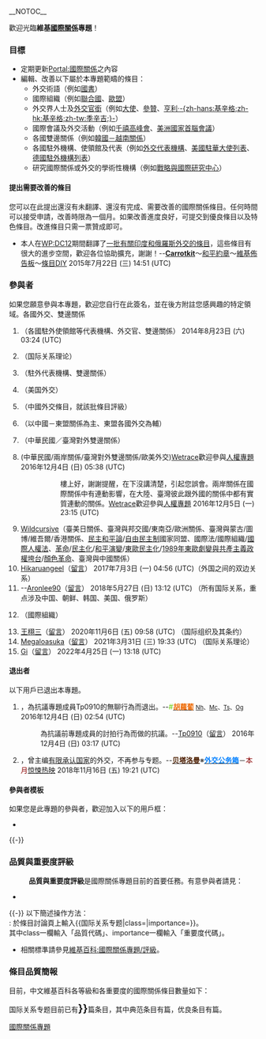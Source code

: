 {{维基专题状态
|1=semi-active
}}
__NOTOC__ 
{{Shortcut|WP:INTR}}
{{Portal|國際關係}}

歡迎光臨'''維基[[國際關係|國際關係]]專題'''！

=== 目標 ===
* 定期更新[[Portal:國際關係|Portal:國際關係]]之內容
* 編輯、改善以下屬於本專題範疇的條目：
**外交術語（例如[[國書|國書]]）
**國際組織（例如[[聯合國|聯合國]]、[[歐盟|歐盟]]）
**外交界人士及[[外交官銜|外交官銜]]（例如[[大使|大使]]、[[參贊|參贊]]、[[季辛吉|亨利·-{zh-hans:基辛格;zh-hk:基辛格;zh-tw:季辛吉;}-]]）
**國際會議及外交活動（例如[[千禧高峰會|千禧高峰會]]、[[美洲國家首腦會議|美洲國家首腦會議]]）
**各國雙邊關係（例如[[韓國－越南關係|韓國－越南關係]]）
**各國駐外機構、使領館及代表（例如[[外交代表機構|外交代表機構]]、[[美國駐華大使列表|美國駐華大使列表]]、[[德國駐外機構列表|德國駐外機構列表]]）
**研究國際關係或外交的學術性機構（例如[[戰略與國際研究中心|戰略與國際研究中心]]）

====提出需要改善的條目====
您可以在此提出還沒有未翻譯、還沒有完成、需要改善的國際關係條目。任何時間可以接受申請，改善時限為一個月。如果改善進度良好，可提交到優良條目以及特色條目。改進條目只需一票贊成即可。
* 本人在[[WP:DC12|WP:DC12]]期間翻譯了[[Wikipedia:動員令/第十二次動員令/個人貢獻/Carrotkit|一批有關印度和俄羅斯外交的條目]]，這些條目有很大的進步空間，歡迎各位協助擴充，謝謝！--[[User_Talk:Carrotkit|'''Carrotkit''']]～[[用戶:Carrotkit/維基和平約章|和平約章]]～[[User:Carrotkit/所有佈告板‎|維基佈告板‎]]～[[User:Carrotkit/原創條目/DIY|條目DIY]] 2015年7月22日 (三) 14:51 (UTC)

=== 參與者 ===
如果您願意參與本專題，歡迎您自行在此簽名，並在後方附註您感興趣的特定領域。各國外交、雙邊關係
# {{User|Howard61313}}（各國駐外使領館等代表機構、外交官、雙邊關係） 2014年8月23日 (六) 03:24 (UTC)
# {{User|ds950524}}（国际关系理论）
# {{User|billytanghh}}（駐外代表機構、雙邊關係）
# {{User|百战天虫}} （美国外交）
# {{User|Owennson}}（中國外交條目，就該批條目評級）
# {{User|春卷柯南}}（以中國－東盟關係為主、東盟各國外交為輔）
# {{User|Tp0910}} （中華民國／臺灣對外雙邊關係）
# {{User|Wetrace}} (中華民國/兩岸關係/臺灣對外雙邊關係/歐美外交)[[User:Wetrace|Wetrace]]歡迎參與[[WP:人權專題|人權專題]] 2016年12月4日 (日) 05:38 (UTC)
#::樓上好，謝謝提醒，在下沒講清楚，引起您誤會。兩岸關係在國際關係中有連動影響，在大陸、臺灣彼此跟外國的關係中都有實質連動的關係。[[User:Wetrace|Wetrace]]歡迎參與[[WP:人權專題|人權專題]] 2016年12月5日 (一) 23:15 (UTC)
# [[User:Wildcursive|Wildcursive]]（臺美日關係、臺灣與邦交國/東南亞/歐洲關係、臺灣與蒙古/圖博/維吾爾/香港關係、[[民主和平論|民主和平論]]/[[自由民主制|自由民主制]]國家同盟、國際法/國際組織/[[國際人權法|國際人權法]]、[[革命|革命]]/[[民主化|民主化]]/[[和平演變|和平演變]]/[[東歐民主化|東歐民主化]]/[[Template:1989年東歐劇變與共產主義政權的垮台|1989年東歐劇變與共產主義政權垮台]]/[[顏色革命|顏色革命]]、臺灣與中國關係）
# [[User:Hikaruangeel|Hikaruangeel]]（[[User_talk:Hikaruangeel|留言]]） 2017年7月3日 (一) 04:56 (UTC)（外国之间的双边关系）
#--[[User:Aronlee90|Aronlee90]]（[[User_talk:Aronlee90|留言]]） 2018年5月27日 (日) 13:12 (UTC) （所有国际关系，重点涉及中国、朝鲜、韩国、美国、俄罗斯）
#{{User|人人生來平等}}（國際組織）
# [[User:王栩三|王栩三]]（[[User_talk:王栩三|留言]]） 2020年11月6日 (五) 09:58 (UTC) （国际组织及其条约）
# [[User:Megaloasuka|Megaloasuka]]（[[User_talk:Megaloasuka|留言]]） 2021年3月31日 (三) 19:33 (UTC) （国际关系理论）
# [[User:Ginkos520isthebest|Gi]]（[[User_talk:Ginkos520isthebest|留言]]） 2022年4月25日 (一) 13:18 (UTC)

==== 退出者 ====
以下用戶已退出本專題。
# {{User|Carrotkit}}，為抗議專題成員Tp0910的無聊行為而退出。--<span style="color:#63ca00;">#</span>[[User:Carrotkit|'''<span style="color:#ee6b07;">胡蘿蔔</span>''']]  <small>[[Nh|Nh]]、[[Mc|Mc]]、[[Ts|Ts]]、[[Og|Og]]</small> 2016年12月4日 (日) 02:54 (UTC)
#:為抗議前專題成員的討拍行為而做的抗議。--[[User:Tp0910|Tp0910]]（[[User_talk:Tp0910|留言]]） 2016年12月4日 (日) 03:17 (UTC)
# {{User|Beta Lohman}}，曾主编[[有限承认国家列表|有限承认国家]]的外交，不再参与专题。--[[User:Beta_Lohman|<span style="color: #4D1F00;">'''贝塔洛曼'''</span>]]※[[User_talk:Beta_Lohman|<span style="color: #007FFF;">'''外交公务箱'''</span>]]－<span style="color: #8B0000;">本月</span>[[Portal:惊悚|惊悚热映]] 2018年11月16日 (五) 19:21 (UTC)

====參與者模板====
如果您是此專題的參與者，歡迎加入以下的用戶框：
* {{tlx|User 國際關係專題}}
{{-}}
{{User 國際關係專題|category=no}}
{{clear}}

=== 品質與重要度評級 ===
: '''品質與重要度評級'''是國際關係專題目前的首要任務。有意參與者請見：
* {{tlx|国际关系专题}}
{{-}}
{{国际关系专题|category=no}}
{{clear}}
以下簡述操作方法：<br />
: 於條目討論頁上輸入<nowiki>{{国际关系专题|class=|importance=}}</nowiki>。<br />其中class一欄輸入「品質代碼」、importance一欄輸入「重要度代碼」。
* 相關標準請參見[[維基百科:國際關係專題/評級|維基百科:國際關係專題/評級]]。

=== 條目品質簡報 ===
目前，中文維基百科各等級和各重要度的國際關係條目數量如下：
{{Articles by Quality|topic=国际关系|project=国际关系|format=toc}}
{{Articles by Importance|topic=國際關係|project=國際關係|format=toc}}

国际关系专题目前已有<span style="font-size:150%">'''{{formatnum:{{#expr:0
+{{PAGESINCAT:极高重要度国际关系条目|R}}
+{{PAGESINCAT:高重要度国际关系条目|pages|R}}
+{{PAGESINCAT:中重要度国际关系条目|pages|R}}
+{{PAGESINCAT:低重要度国际关系条目|pages|R}}
+{{PAGESINCAT:未知重要度国际关系条目|pages|R}}
}}}}'''</span>篇条目，其中典范条目有<span style="font-size:140%">{{PAGESINCATEGORY:典范级国际关系条目|pages}}</span>篇，优良条目有<span style="font-size:140%">{{PAGESINCATEGORY:优良级国际关系条目|pages}}</span>篇。
{{Progression rainbow/auto|国际关系}}

{{WikiProject Footer}}
[[Category:國際關係專題|]]